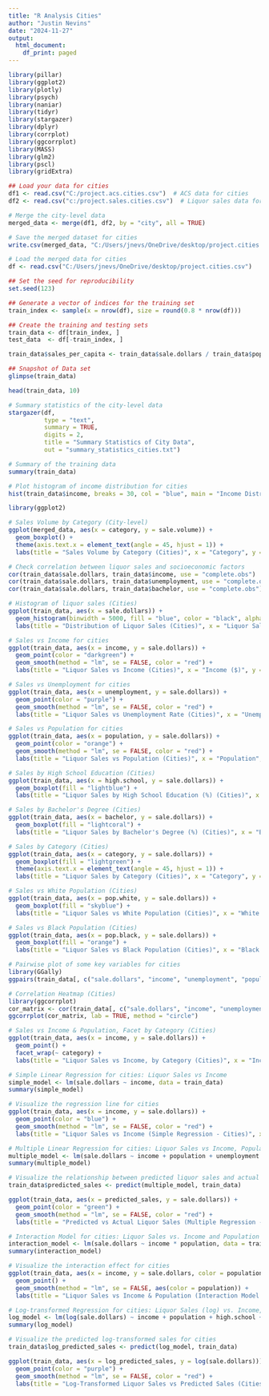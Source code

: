 ---
title: "R Analysis Cities"
author: "Justin Nevins"
date: "2024-11-27"
output:
  html_document:
    df_print: paged
---

```{r}

library(pillar)
library(ggplot2)
library(plotly)
library(psych)
library(naniar)
library(tidyr)
library(stargazer)
library(dplyr)
library(corrplot)
library(ggcorrplot)
library(MASS)
library(glm2)
library(pscl)
library(gridExtra)

## Load your data for cities
df1 <- read.csv("C:/project.acs.cities.csv")  # ACS data for cities
df2 <- read.csv("c:/project.sales.cities.csv")  # Liquor sales data for cities

# Merge the city-level data
merged_data <- merge(df1, df2, by = "city", all = TRUE)

# Save the merged dataset for cities
write.csv(merged_data, "C:/Users/jnevs/OneDrive/desktop/project.cities.csv", row.names = FALSE)

# Load the merged data for cities
df <- read.csv("C:/Users/jnevs/OneDrive/desktop/project.cities.csv")

## Set the seed for reproducibility
set.seed(123)

## Generate a vector of indices for the training set
train_index <- sample(x = nrow(df), size = round(0.8 * nrow(df)))

## Create the training and testing sets
train_data <- df[train_index, ]
test_data  <- df[-train_index, ]

train_data$sales_per_capita <- train_data$sale.dollars / train_data$population

## Snapshot of Data set
glimpse(train_data)

head(train_data, 10)

# Summary statistics of the city-level data
stargazer(df, 
          type = "text", 
          summary = TRUE, 
          digits = 2,
          title = "Summary Statistics of City Data",
          out = "summary_statistics_cities.txt")

# Summary of the training data
summary(train_data)

# Plot histogram of income distribution for cities
hist(train_data$income, breaks = 30, col = "blue", main = "Income Distribution (Cities)", xlab = "Income")

library(ggplot2)

# Sales Volume by Category (City-level)
ggplot(merged_data, aes(x = category, y = sale.volume)) +
  geom_boxplot() +
  theme(axis.text.x = element_text(angle = 45, hjust = 1)) +
  labs(title = "Sales Volume by Category (Cities)", x = "Category", y = "Sales Volume")

# Check correlation between liquor sales and socioeconomic factors
cor(train_data$sale.dollars, train_data$income, use = "complete.obs")
cor(train_data$sale.dollars, train_data$unemployment, use = "complete.obs")
cor(train_data$sale.dollars, train_data$bachelor, use = "complete.obs")

# Histogram of liquor sales (Cities)
ggplot(train_data, aes(x = sale.dollars)) +
  geom_histogram(binwidth = 5000, fill = "blue", color = "black", alpha = 0.7) +
  labs(title = "Distribution of Liquor Sales (Cities)", x = "Liquor Sales ($)", y = "Frequency")

# Sales vs Income for cities
ggplot(train_data, aes(x = income, y = sale.dollars)) +
  geom_point(color = "darkgreen") +
  geom_smooth(method = "lm", se = FALSE, color = "red") +
  labs(title = "Liquor Sales vs Income (Cities)", x = "Income ($)", y = "Liquor Sales ($)")

# Sales vs Unemployment for cities
ggplot(train_data, aes(x = unemployment, y = sale.dollars)) +
  geom_point(color = "purple") +
  geom_smooth(method = "lm", se = FALSE, color = "red") +
  labs(title = "Liquor Sales vs Unemployment Rate (Cities)", x = "Unemployment Rate (%)", y = "Liquor Sales ($)")

# Sales vs Population for cities
ggplot(train_data, aes(x = population, y = sale.dollars)) +
  geom_point(color = "orange") +
  geom_smooth(method = "lm", se = FALSE, color = "red") +
  labs(title = "Liquor Sales vs Population (Cities)", x = "Population", y = "Liquor Sales ($)")

# Sales by High School Education (Cities)
ggplot(train_data, aes(x = high.school, y = sale.dollars)) +
  geom_boxplot(fill = "lightblue") +
  labs(title = "Liquor Sales by High School Education (%) (Cities)", x = "High School (%)", y = "Liquor Sales ($)")

# Sales by Bachelor's Degree (Cities)
ggplot(train_data, aes(x = bachelor, y = sale.dollars)) +
  geom_boxplot(fill = "lightcoral") +
  labs(title = "Liquor Sales by Bachelor's Degree (%) (Cities)", x = "Bachelor's Degree (%)", y = "Liquor Sales ($)")

# Sales by Category (Cities)
ggplot(train_data, aes(x = category, y = sale.dollars)) +
  geom_boxplot(fill = "lightgreen") +
  theme(axis.text.x = element_text(angle = 45, hjust = 1)) +
  labs(title = "Liquor Sales by Category (Cities)", x = "Category", y = "Liquor Sales ($)")

# Sales vs White Population (Cities)
ggplot(train_data, aes(x = pop.white, y = sale.dollars)) +
  geom_boxplot(fill = "skyblue") +
  labs(title = "Liquor Sales vs White Population (Cities)", x = "White Population", y = "Liquor Sales ($)")

# Sales vs Black Population (Cities)
ggplot(train_data, aes(x = pop.black, y = sale.dollars)) +
  geom_boxplot(fill = "orange") +
  labs(title = "Liquor Sales vs Black Population (Cities)", x = "Black Population", y = "Liquor Sales ($)")

# Pairwise plot of some key variables for cities
library(GGally)
ggpairs(train_data[, c("sale.dollars", "income", "unemployment", "population", "high.school", "bachelor")])

# Correlation Heatmap (Cities)
library(ggcorrplot)
cor_matrix <- cor(train_data[, c("sale.dollars", "income", "unemployment", "population", "high.school", "bachelor")], use = "complete.obs")
ggcorrplot(cor_matrix, lab = TRUE, method = "circle")

# Sales vs Income & Population, Facet by Category (Cities)
ggplot(train_data, aes(x = income, y = sale.dollars)) +
  geom_point() +
  facet_wrap(~ category) +
  labs(title = "Liquor Sales vs Income, by Category (Cities)", x = "Income ($)", y = "Liquor Sales ($)")

# Simple Linear Regression for cities: Liquor Sales vs Income
simple_model <- lm(sale.dollars ~ income, data = train_data)
summary(simple_model)

# Visualize the regression line for cities
ggplot(train_data, aes(x = income, y = sale.dollars)) +
  geom_point(color = "blue") +
  geom_smooth(method = "lm", se = FALSE, color = "red") +
  labs(title = "Liquor Sales vs Income (Simple Regression - Cities)", x = "Income ($)", y = "Liquor Sales ($)")

# Multiple Linear Regression for cities: Liquor Sales vs Income, Population, Unemployment, and Education
multiple_model <- lm(sale.dollars ~ income + population + unemployment + high.school + bachelor, data = train_data)
summary(multiple_model)

# Visualize the relationship between predicted liquor sales and actual sales for cities
train_data$predicted_sales <- predict(multiple_model, train_data)

ggplot(train_data, aes(x = predicted_sales, y = sale.dollars)) +
  geom_point(color = "green") +
  geom_smooth(method = "lm", se = FALSE, color = "red") +
  labs(title = "Predicted vs Actual Liquor Sales (Multiple Regression - Cities)", x = "Predicted Liquor Sales", y = "Actual Liquor Sales ($)")

# Interaction Model for cities: Liquor Sales vs. Income and Population Interaction
interaction_model <- lm(sale.dollars ~ income * population, data = train_data)
summary(interaction_model)

# Visualize the interaction effect for cities
ggplot(train_data, aes(x = income, y = sale.dollars, color = population)) +
  geom_point() +
  geom_smooth(method = "lm", se = FALSE, aes(color = population)) +
  labs(title = "Liquor Sales vs Income & Population (Interaction Model - Cities)", x = "Income ($)", y = "Liquor Sales ($)")

# Log-transformed Regression for cities: Liquor Sales (log) vs. Income, Population, and Education
log_model <- lm(log(sale.dollars) ~ income + population + high.school + bachelor, data = train_data)
summary(log_model)

# Visualize the predicted log-transformed sales for cities
train_data$log_predicted_sales <- predict(log_model, train_data)

ggplot(train_data, aes(x = log_predicted_sales, y = log(sale.dollars))) +
  geom_point(color = "purple") +
  geom_smooth(method = "lm", se = FALSE, color = "red") +
  labs(title = "Log-Transformed Liquor Sales vs Predicted Sales (Cities)", x = "Predicted Log Sales", y = "Log Liquor Sales")


```

